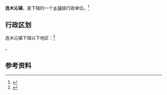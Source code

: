 {{中国乡级行政区|65/21/22/103/000}}

'''连木沁镇'''，是{{PRC admin/fullname|65/21/22/103/000|3}}下辖的一个[[乡镇|乡镇]]级行政单位。<ref>{{PRC admin/ref sgc|{{PRC admin/parent|65/21/22/103/000}}}}</ref>

== 行政区划 ==

连木沁镇下辖以下地区：<ref>{{PRC admin/ref sgc|65/21/22/103/000}}</ref>

{{PRC admin/children|65/21/22/103/000}}。

== 参考资料 ==

{{reflist}}

{{行政区划小作品}}
{{PRC admin/navcat|65/21/22/103/000}}